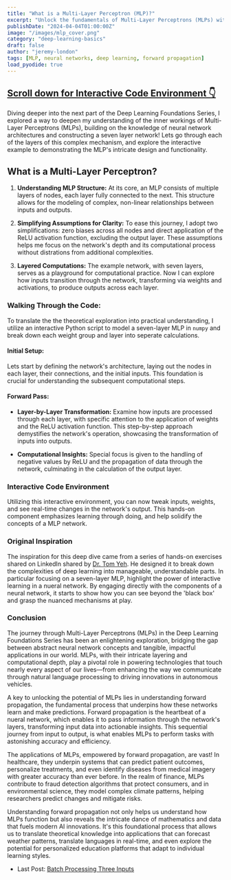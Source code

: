 ```yaml
---
title: "What is a Multi-Layer Perceptron (MLP)?"
excerpt: "Unlock the fundamentals of Multi-Layer Perceptrons (MLPs) with a hands-on approach, exploring a seven-layer network example and exploring forward propagation."
publishDate: "2024-04-04T01:00:00Z"
image: "/images/mlp_cover.png"
category: "deep-learning-basics"
draft: false
author: "jeremy-london"
tags: [MLP, neural networks, deep learning, forward propagation]
load_pyodide: true
---
```



<h2>
  <a href="#interactive-code-environment" class="m-0 text-blue-100 dark:text-orange-400 no-underline bg-gradient-to-r from-blue-200 to-blue-100 dark:from-orange-800 dark:to-orange-900 bg-[length:0px_10px] bg-left-bottom bg-no-repeat transition-[background-size] duration-500 hover:bg-[length:100%_3px] group-hover:bg-[length:100%_10px]">
    <span>Scroll down for Interactive Code Environment 👇</span>
  </a>
</h2>

Diving deeper into the next part of the Deep Learning Foundations Series, I explored a way to deepen my understanding of the inner workings of Multi-Layer Perceptrons (MLPs), building on the knowledge of neural network architectures and constructing a seven layer network! Lets go through each of the layers of this complex mechanism, and explore the interactive example to demonstrating the MLP's intricate design and functionality.

## What is a Multi-Layer Perceptron?

1. **Understanding MLP Structure:** At its core, an MLP consists of multiple layers of nodes, each layer fully connected to the next. This structure allows for the modeling of complex, non-linear relationships between inputs and outputs.

2. **Simplifying Assumptions for Clarity:** To ease this journey, I adopt two simplifications: zero biases across all nodes and direct application of the ReLU activation function, excluding the output layer. These assumptions helps me focus on the network's depth and its computational process without distrations from additional complexities.

3. **Layered Computations:** The example network, with seven layers, serves as a playground for computational practice. Now I can explore how inputs transition through the network, transforming via weights and activations, to produce outputs across each layer.

### Walking Through the Code:

To translate the the theoretical exploration into practical understanding, I utilize an interactive Python script to model a seven-layer MLP in `numpy` and break down each weight group and layer into seperate calculations.

#### Initial Setup:

Lets start by defining the network's architecture, laying out the nodes in each layer, their connections, and the initial inputs. This foundation is crucial for understanding the subsequent computational steps.

#### Forward Pass:

- **Layer-by-Layer Transformation:** Examine how inputs are processed through each layer, with specific attention to the application of weights and the ReLU activation function. This step-by-step approach demystifies the network's operation, showcasing the transformation of inputs into outputs.

- **Computational Insights:** Special focus is given to the handling of negative values by ReLU and the propagation of data through the network, culminating in the calculation of the output layer.

### Interactive Code Environment

Utilizing this interactive environment, you can now tweak inputs, weights, and see real-time changes in the network's output. This hands-on component emphasizes learning through doing, and help solidify the concepts of a MLP network.

<MultiLayerPerceptron client:only />
<PythonModule client:only filePath="examples/basics/multi_layer_perceptron_relu.py" outputRows={25}/>

### Original Inspiration

The inspiration for this deep dive came from a series of hands-on exercises shared on LinkedIn shared by [Dr. Tom Yeh](http://tomyeh.info). He designed it to break down the complexities of deep learning into manageable, understandable parts. In particular focusing on a seven-layer MLP, highlight the power of interactive learning in a nueral network. By engaging directly with the components of a neural network, it starts to show how you can see beyond the 'black box' and grasp the nuanced mechanisms at play.

### Conclusion

The journey through Multi-Layer Perceptrons (MLPs) in the Deep Learning Foundations Series has been an enlightening exploration, bridging the gap between abstract neural network concepts and tangible, impactful applications in our world. MLPs, with their intricate layering and computational depth, play a pivotal role in powering technologies that touch nearly every aspect of our lives—from enhancing the way we communicate through natural language processing to driving innovations in autonomous vehicles.

A key to unlocking the potential of MLPs lies in understanding forward propagation, the fundamental process that underpins how these networks learn and make predictions. Forward propagation is the heartbeat of a nueral network, which enables it to pass information through the network's layers, transforming input data into actionable insights. This sequential journey from input to output, is what enables MLPs to perform tasks with astonishing accuracy and efficiency.

The applications of MLPs, empowered by forward propagation, are vast! In healthcare, they underpin systems that can predict patient outcomes, personalize treatments, and even identify diseases from medical imagery with greater accuracy than ever before. In the realm of finance, MLPs contribute to fraud detection algorithms that protect consumers, and in environmental science, they model complex climate patterns, helping researchers predict changes and mitigate risks.

Understanding forward propagation not only helps us understand how MLPs function but also reveals the intricate dance of mathematics and data that fuels modern AI innovations. It's this foundational process that allows us to translate theoretical knowledge into applications that can forecast weather patterns, translate languages in real-time, and even explore the potential for personalized education platforms that adapt to individual learning styles.

- Last Post: [Batch Processing Three Inputs](/blog/deep-learning-basics-batch-processing-three-inputs)